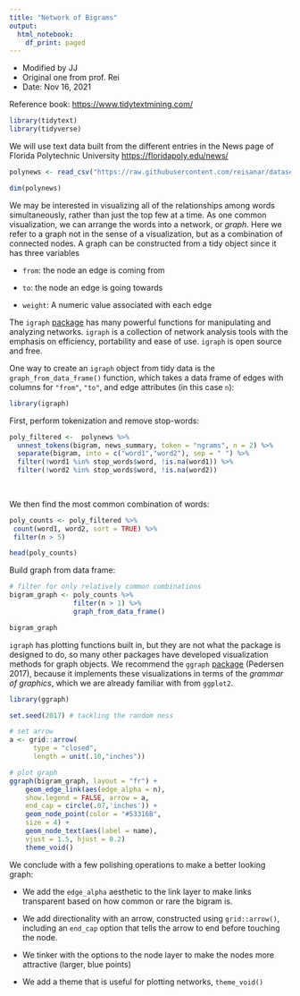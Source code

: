 ```yaml
---
title: "Network of Bigrams"
output:
  html_notebook:
    df_print: paged
---
```

* Modified by JJ
* Original one from prof. Rei
* Date: Nov 16, 2021


Reference book: 
<https://www.tidytextmining.com/>

```r
library(tidytext)
library(tidyverse)
```

We will use text data built from the different entries in the News page of Florida Polytechnic University <https://floridapoly.edu/news/>

```r
polynews <- read_csv("https://raw.githubusercontent.com/reisanar/datasets/master/poly_news_FL20.csv"); head(polynews)
```

```r
dim(polynews)
```

We may be interested in visualizing all of the relationships among words simultaneously, rather than just the top few at a time. As one common visualization, we can arrange the words into a network, or _graph_. Here we refer to a graph not in the sense of a visualization, but as a combination of connected nodes. A graph can be constructed from a tidy object since it has three variables

- `from`: the node an edge is coming from

- `to`: the node an edge is going towards

- `weight`: A numeric value associated with each edge


The `igraph` [package](https://igraph.org/) has many powerful functions for manipulating and analyzing networks. `igraph` is a collection of network analysis tools with the emphasis on efficiency, portability and ease of use. `igraph` is open source and free. 


One way to create an `igraph` object from tidy data is the `graph_from_data_frame()` function, which takes a data frame of edges with columns for `"from"`, `"to"`, and edge attributes (in this case `n`):

```r
library(igraph)
```

First, perform tokenization and remove stop-words:

```r
poly_filtered <-  polynews %>%
  unnest_tokens(bigram, news_summary, token = "ngrams", n = 2) %>%
  separate(bigram, into = c("word1","word2"), sep = " ") %>%
  filter(!word1 %in% stop_words$word, !is.na(word1)) %>%
  filter(!word2 %in% stop_words$word, !is.na(word2))
  
  
```

We then find the most common combination of words:

```r
poly_counts <- poly_filtered %>% 
 count(word1, word2, sort = TRUE) %>% 
 filter(n > 5)

head(poly_counts)
```

Build graph from data frame:

```r
# filter for only relatively common combinations
bigram_graph <- poly_counts %>%
                filter(n > 1) %>%
                graph_from_data_frame()

bigram_graph
```

`igraph` has plotting functions built in, but they are not what the package is designed to do, so many other packages have developed visualization methods for graph objects. We recommend the `ggraph` [package](https://cran.r-project.org/web/packages/ggraph/index.html) (Pedersen 2017), because it implements these visualizations in terms of the _grammar of graphics_, which we are already familiar with from `ggplot2`.

```r
library(ggraph)
```

```r
set.seed(2017) # tackling the random ness

# set arrow
a <- grid::arrow(
      type = "closed",
      length = unit(.10,"inches"))

# plot graph
ggraph(bigram_graph, layout = "fr") +
    geom_edge_link(aes(edge_alpha = n),
    show.legend = FALSE, arrow = a,
    end_cap = circle(.07,'inches')) +
    geom_node_point(color = "#53316B",
    size = 4) +
    geom_node_text(aes(label = name),
    vjust = 1.5, hjust = 0.2)
    theme_void()
```

We conclude with a few polishing operations to make a better looking graph:

- We add the `edge_alpha` aesthetic to the link layer to make links transparent based on how common or rare the bigram is.

- We add directionality with an arrow, constructed using `grid::arrow()`, including an `end_cap` option that tells the arrow to end before touching the node.

- We tinker with the options to the node layer to make the nodes more attractive (larger, blue points)

- We add a theme that is useful for plotting networks, `theme_void()`

